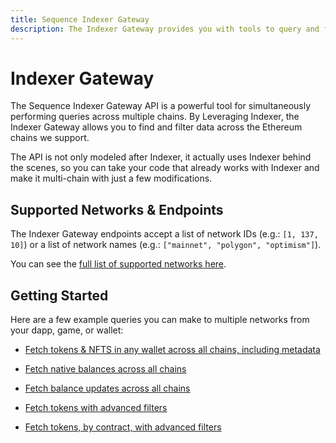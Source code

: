 ```yaml
---
title: Sequence Indexer Gateway
description: The Indexer Gateway provides you with tools to query and filter data across multiple Ethereum networks with ease.
---
```


# Indexer Gateway


The Sequence Indexer Gateway API is a powerful tool for simultaneously
performing queries across multiple chains. By Leveraging Indexer, the Indexer
Gateway allows you to find and filter data across the Ethereum chains we
support.

The API is not only modeled after Indexer, it actually uses Indexer behind the
scenes, so you can take your code that already works with Indexer and make it
multi-chain with just a few modifications.

## Supported Networks & Endpoints

The Indexer Gateway endpoints accept a list of network IDs (e.g.: `[1, 137,
10]`) or a list of network names (e.g.: `["mainnet", "polygon", "optimism"]`).

You can see the [full list of supported networks
here](https://status.sequence.info).

## Getting Started

Here are a few example queries you can make to multiple networks from your
dapp, game, or wallet:

- [Fetch tokens & NFTS in any wallet across all chains, including
  metadata](/api-references/indexer-gateway/examples/get-token-balances)

- [Fetch native balances across all
  chains](/api-references/indexer-gateway/examples/get-native-token-balances)

- [Fetch balance updates across all
  chains](/api-references/indexer-gateway/examples/get-balance-updates)

- [Fetch tokens with advanced
  filters](/api-references/indexer-gateway/examples/get-token-balances-details)

- [Fetch tokens, by contract, with advanced
  filters](/api-references/indexer-gateway/examples/get-token-balances-by-contract)
